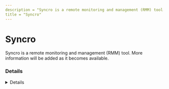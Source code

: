 ```yaml
---
description = "Syncro is a remote monitoring and management (RMM) tool. More information will be added as it becomes available."
title = "Syncro"
---
```




# Syncro

Syncro is a remote monitoring and management (RMM) tool. More information will be added as it becomes available.

### Details
<Details author={""}
         category={""}
         created={""}
         website={""}
         lastModified={"2-13-2024"}
         privileges={""}
         free={ false }
         verification={ false }
/>

#### Installation Paths
<Card code={ ["Syncro.Installer.exe", "Kabuto.App.Runner.exe", "Syncro.Overmind.Service.exe", "Kabuto.Installer.exe", "KabutoSetup.exe", "Syncro.Service.exe", "Kabuto.Service.Runner.exe", "Syncro.App.Runner.exe", "SyncroLive.Service.exe", "SyncroLive.Agent.exe"] }/>





### Forensic Artifacts




#### Network Artifacts
<EuiSpacer size="xl"/>
<NetworkArtifactsTable data={ [{"Description": "Known remote domains", "Domains": ["kabuto.io", "*.syncromsp.com", "*.syncroapi.com", "syncromsp.com", "servably.com", "ld.aurelius.host", "app.kabuto.io ", "*.kabutoservices.com", "repairshopr.com", "kabutoservices.com", "attachments.servably.com"], "Ports": []}] }/>




### Detections
- Detects potential network activity of Syncro RMM tool
  - [Sigma Rule](https://github.com/magicsword-io/LOLRMM/blob/main/detections/sigma/syncro_network_sigma.yml)
- Detects potential processes activity of Syncro RMM tool
  - [Sigma Rule](https://github.com/magicsword-io/LOLRMM/blob/main/detections/sigma/syncro_processes_sigma.yml)

### References
- [https://community.syncromsp.com/t/syncro-exceptions-and-allowlists/2004](https://community.syncromsp.com/t/syncro-exceptions-and-allowlists/2004)

